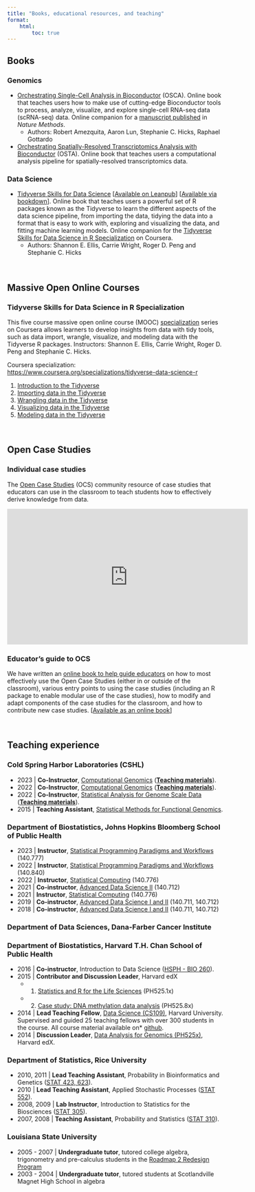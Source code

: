 ```yaml
---
title: "Books, educational resources, and teaching"
format:
    html:
        toc: true
---
```


## Books

### Genomics 

- [Orchestrating Single-Cell Analysis in Bioconductor](http://bioconductor.org/books/release/OSCA/) (OSCA). Online book that teaches users how to make use of cutting-edge Bioconductor tools to process, analyze, visualize, and explore single-cell RNA-seq data (scRNA-seq) data. Online companion for a [manuscript published](https://doi.org/10.1038/s41592-019-0654-x) in _Nature Methods_.
  - Authors: Robert Amezquita, Aaron Lun, Stephanie C. Hicks, Raphael Gottardo
- [Orchestrating Spatially-Resolved Transcriptomics Analysis with Bioconductor](https://lmweber.org/OSTA-book) (OSTA). Online book that teaches users a computational analysis pipeline for spatially-resolved transcriptomics data. 


### Data Science 

- [Tidyverse Skills for Data Science](https://jhudatascience.org/tidyversecourse) [[Available on Leanpub](https://leanpub.com/tidyverseskillsdatascience)] [[Available via bookdown](https://jhudatascience.org/tidyversecourse)]. Online book that teaches users a powerful set of R packages known as the Tidyverse to learn the different aspects of the data science pipeline, from importing the data, tidying the data into a format that is easy to work with, exploring and visualizing the data, and fitting machine learning models. Online companion for the [Tidyverse Skills for Data Science in R Specialization](https://www.coursera.org/specializations/tidyverse-data-science-r/) on Coursera.
  - Authors: Shannon E. Ellis, Carrie Wright, Roger D. Peng and Stephanie C. Hicks


<br>

## Massive Open Online Courses

### Tidyverse Skills for Data Science in R Specialization

This five course massive open online course (MOOC) [specialization](https://www.coursera.org/specializations/tidyverse-data-science-r/) series on Coursera allows learners to develop insights from data with tidy tools, such as data import, wrangle, visualize, and modeling data with the Tidyverse R packages. Instructors: Shannon E. Ellis, Carrie Wright, Roger D. Peng and Stephanie C. Hicks. 

Coursera specialization: <https://www.coursera.org/specializations/tidyverse-data-science-r>

1. [Introduction to the Tidyverse](https://www.coursera.org/learn/tidyverse)
2. [Importing data in the Tidyverse](https://www.coursera.org/learn/tidyverse-importing-data)
3. [Wrangling data in the Tidyverse](https://www.coursera.org/learn/tidyverse-data-wrangling)
4. [Visualizing data in the Tidyverse](https://www.coursera.org/learn/tidyverse-visualize-data)
5. [Modeling data in the Tidyverse](https://www.coursera.org/learn/tidyverse-modelling-data)


<br>

## Open Case Studies

### Individual case studies 

The [Open Case Studies](https://www.opencasestudies.org) (OCS) community resource of case studies that educators can use in the classroom to teach students how to effectively derive knowledge from data. 

<p align="center"><iframe width="560" height="315" src="https://www.youtube.com/embed/DgzBSOY5Yc8" frameborder="0" allowfullscreen></iframe></p>

### Educator's guide to OCS

We have written an [online book to help guide educators](https://www.opencasestudies.org/OCS_Guide) on how to most effectively use the Open Case Studies (either in or outside of the classroom), various entry points to using the case studies (including an R package to enable modular use of the case studies), how to modify and adapt components of the case studies for the classroom, and how to contribute new case studies. [[Available as an online book](https://www.opencasestudies.org/OCS_Guide)]

<br>

## Teaching experience

### Cold Spring Harbor Laboratories (CSHL)

* 2023 | **Co-Instructor**, [Computational Genomics](https://meetings.cshl.edu/courses.aspx?course=c-ecg&year=23) ([**Teaching materials**](https://www.stephaniehicks.com/cshlcg2023)).
* 2022 | **Co-Instructor**, [Computational Genomics](https://meetings.cshl.edu/courses.aspx?course=c-ecg&year=22) ([**Teaching materials**](https://www.stephaniehicks.com/cshlcg2022)).
* 2022 | **Co-Instructor**, [Statistical Analysis for Genome Scale Data](https://meetings.cshl.edu/courses.aspx?course=C-data&year=22) ([**Teaching materials**](https://www.stephaniehicks.com/cshlgsd2022)).
* 2015 | **Teaching Assistant**, [Statistical Methods for Functional Genomics](http://meetings.cshl.edu/courses.aspx?course=c-data&year=15).


### Department of Biostatistics, Johns Hopkins Bloomberg School of Public Health

* 2023 | **Instructor**, [Statistical Programming Paradigms and Workflows](https://stephaniehicks.com/jhustatprogramming2023) (140.777)
* 2022 | **Instructor**, [Statistical Programming Paradigms and Workflows](https://stephaniehicks.com/jhustatprogramming2022) (140.840)
* 2022 | **Instructor**, [Statistical Computing](https://stephaniehicks.com/jhustatcomputing2022) (140.776)
* 2021 | **Co-instructor**, [Advanced Data Science II](https://www.stephaniehicks.com/jhuads2021) (140.712)
* 2021 | **Instructor**, [Statistical Computing](https://stephaniehicks.com/jhustatcomputing2021) (140.776)
* 2019 | **Co-instructor**, [Advanced Data Science I and II](https://jhu-advdatasci.github.io/2019/) (140.711, 140.712)
* 2018 | **Co-instructor**, [Advanced Data Science I and II](https://jhu-advdatasci.github.io/2018/) (140.711, 140.712)

### Department of Data Sciences, Dana-Farber Cancer Institute
### Department of Biostatistics, Harvard T.H. Chan School of Public Health

* 2016 | **Co-instructor**, Introduction to Data Science ([HSPH - BIO 260](http://datasciencelabs.github.io/)).
* 2015 | **Contributor and Discussion Leader**, Harvard edX
  * (1) [Statistics and R for the Life Sciences](https://courses.edx.org/courses/HarvardX/PH525.1x/1T2015/info) (PH525.1x)
  * (2) [Case study: DNA methylation data analysis](https://courses.edx.org/courses/HarvardX/PH525.8x/1T2015/info) (PH525.8x)
* 2014 | **Lead Teaching Fellow**, [Data Science (CS109)](http://cs109.github.io/2014/), Harvard University. Supervised and guided 25 teaching fellows with over 300 students in the course. All course material available on* [github](https://github.com/cs109/2014). 
* 2014 | **Discussion Leader**, [Data Analysis for Genomics (PH525x)](http://genomicsclass.github.io/book/), Harvard edX.

### Department of Statistics, Rice University 

* 2010, 2011 | **Lead Teaching Assistant**, Probability in Bioinformatics and Genetics ([STAT 423, 623](http://statistics.rice.edu/feed/CoursesDisplay.aspx?CID=471)).
* 2010 | **Lead Teaching Assistant**, Applied Stochastic Processes ([STAT 552](http://statistics.rice.edu/feed/CoursesDisplay.aspx?CID=444)).
* 2008, 2009 | **Lab Instructor**, Introduction to Statistics for the Biosciences ([STAT 305](http://statistics.rice.edu/feed/CoursesDisplay.aspx?CID=373)).
* 2007, 2008 | **Teaching Assistant**, Probability and Statistics ([STAT 310](http://statistics.rice.edu/feed/CoursesDisplay.aspx?CID=376)). 

### Louisiana State University 

* 2005 - 2007 | **Undergraduate tutor**, tutored college algebra, trigonometry and pre-calculus students in the [Roadmap 2 Redesign Program](https://www.math.lsu.edu/dept/courses/1021/Redesign)
* 2003 - 2004 | **Undergraduate tutor**, tutored students at Scotlandville Magnet High School in algebra
